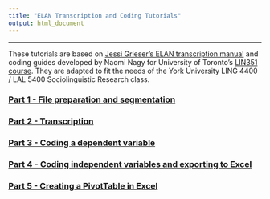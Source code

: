 ```yaml
---
title: "ELAN Transcription and Coding Tutorials"
output: html_document
---
```


-----

These tutorials are based on [Jessi Grieser's ELAN transcription manual](ELAN_transcription/Transcribing in ELAN.pdf) and coding guides developed by Naomi Nagy for University of Toronto's [LIN351 course](http://individual.utoronto.ca/ngn/LIN/courses/LIN351/LIN351_23W_schedule.htm). They are adapted to fit the needs of the York University LING 4400 / LAL 5400 Sociolinguistic Research class.

<h3> [Part 1 - File preparation and segmentation](ELAN_transcription/ELAN_part1.html) </h3> 

<h3> [Part 2 - Transcription](ELAN_transcription/ELAN_part2.html) </h3> 

<h3> [Part 3 - Coding a dependent variable](ELAN_transcription/ELAN_part3.html) </h3> 

<h3> [Part 4 - Coding independent variables and exporting to Excel](ELAN_transcription/ELAN_part4.html) </h3> 

<h3> [Part 5 - Creating a PivotTable in Excel](ELAN_transcription/ELAN_part5.html) </h3> 